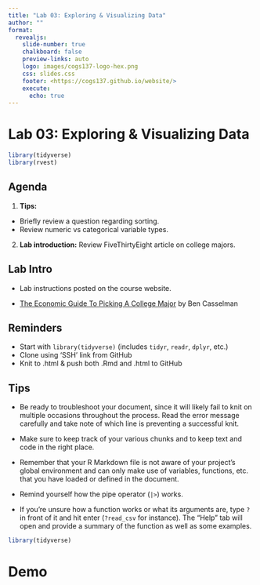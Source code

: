 ```yaml
---
title: "Lab 03: Exploring & Visualizing Data"
author: ""
format:
  revealjs:
    slide-number: true
    chalkboard: false 
    preview-links: auto
    logo: images/cogs137-logo-hex.png
    css: slides.css
    footer: <https://cogs137.github.io/website/>
    execute:
      echo: true
---
```


# Lab 03: Exploring & Visualizing Data {background-color="#0E3A53"}


```r
library(tidyverse)
library(rvest)
```

## Agenda

1. **Tips:** 
- Briefly review a question regarding sorting.
- Review numeric vs categorical variable types.
2. **Lab introduction:** Review FiveThirtyEight article on college majors.


## Lab Intro

- Lab instructions posted on the course website.

- [The Economic Guide To Picking A College Major](https://fivethirtyeight.com/features/the-economic-guide-to-picking-a-college-major/) by Ben Casselman
    
## Reminders

-   Start with `library(tidyverse)` (includes `tidyr`, `readr`, `dplyr`, etc.)
-   Clone using 'SSH' link from GitHub
-   Knit to .html & push both .Rmd and .html to GitHub

## Tips {.scrollable}

- Be ready to troubleshoot your document, since it will likely fail to knit on multiple occasions throughout the process. Read the error message carefully and take note of which line is preventing a successful knit.

- Make sure to keep track of your various chunks and to keep text and code in the right place.

- Remember that your R Markdown file is not aware of your project's global environment and can only make use of variables, functions, etc. that you have loaded or defined in the document.

- Remind yourself how the pipe operator (`|>`) works.

- If you're unsure how a function works or what its arguments are, type `?` in front of it and hit enter (`?read_csv` for instance). The "Help" tab will open and provide a summary of the function as well as some examples.

```r
library(tidyverse)
```

# Demo {background-color="#0E3A53"}
